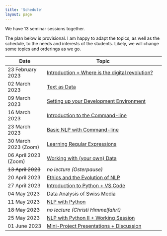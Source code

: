 ```yaml
---
title: 'Schedule'
layout: page
---
```


We have 13 seminar sessions together.

The plan below is provisional. I am happy to adapt the topics, as well as the schedule, to the needs and interests of the students. Likely, we will change some topics and orderings as we go.

| Date                 | Topic                                                        |
| -------------------- | ------------------------------------------------------------ |
| 23 February 2023     | [Introduction + Where is the digital revolution?](lectures.html#week-1-introduction-where-is-the-digital-revolution) |
| 02 March 2023        | [Text as Data](lectures.html#week-2-text-as-data)            |
| 09 March 2023        | [Setting up your Development Environment](lectures.html#week-3-setting-up-your-development-environment) |
| 16 March 2023        | [Introduction to the Command-line](lectures.html#week-4-introduction-to-the-command-line) |
| 23 March 2023        | [Basic NLP with Command-line](lectures.html#week-5-basic-nlp-with-command-line) |
| 30 March 2023 (Zoom) | [Learning Regular Expressions](lectures.html#week-6-learning-regular-expressions) |
| 06 April 2023 (Zoom) | [Working with (your own) Data](lectures.html#week-7-working-with-data) |
| ~~13 April 2023~~    | *no lecture (Osterpause)*                                    |
| 20 April 2023        | [Ethics and the Evolution of NLP](lectures.html#week-8-ethics-and-the-evolution-of-nlp) |
| 27 April 2023        | [Introduction to Python + VS Code](lectures.html#week-9-introduction-to-python) |
| 04 May 2023          | [Data Analysis of Swiss Media](lectures.html#week-10-data-analysis-of-swiss-media) |
| 11 May 2023          | [NLP with Python](lectures.html#week-11-nlp-with-python)     |
| ~~18 May 2023~~      | *no lecture (Christi Himmelfahrt)*                           |
| 25 May 2023          | [NLP with Python II + Working Session](lectures.html#week-12-nlp-with-python-ii-working-session) |
| 01 June 2023         | [Mini-Project Presentations + Discussion](lectures.html#week-13-mini-project-presentations-discussion) |

